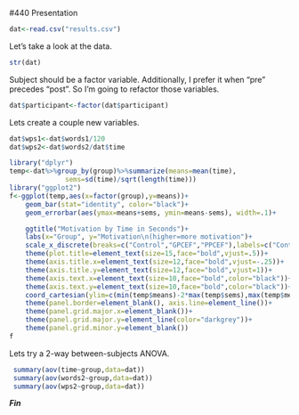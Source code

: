 #440 Presentation


```r
dat<-read.csv("results.csv")
```


Let's take a look at the data.
```r
str(dat)
```

Subject should be a factor variable. Additionally, I prefer
it when "pre" precedes "post". So I'm going to refactor those
variables.
```r
dat$participant<-factor(dat$participant)
```
Lets create a couple new variables.  
```r
dat$wps1<-dat$words1/120
dat$wps2<-dat$words2/dat$time
```


```r
library("dplyr")
temp<-dat%>%group_by(group)%>%summarize(means=mean(time),
              sems=sd(time)/sqrt(length(time)))
library("ggplot2")
f<-ggplot(temp,aes(x=factor(group),y=means))+
    geom_bar(stat="identity", color="black")+
    geom_errorbar(aes(ymax=means+sems, ymin=means-sems), width=.1)+

    ggtitle("Motivation by Time in Seconds")+
    labs(x="Group", y="Motivation\n(higher=more motivation")+
    scale_x_discrete(breaks=c("Control","GPCEF","PPCEF"),labels=c("Control","General","Personalized"))+
    theme(plot.title=element_text(size=15,face="bold",vjust=.5))+
    theme(axis.title.x=element_text(size=12,face="bold",vjust=-.25))+
    theme(axis.title.y=element_text(size=12,face="bold",vjust=1))+
    theme(axis.text.x=element_text(size=10,face="bold",color="black"))+
    theme(axis.text.y=element_text(size=10,face="bold",color="black"))+
    coord_cartesian(ylim=c(min(temp$means)-2*max(temp$sems),max(temp$means)+2*max(temp$sems)))+
    theme(panel.border=element_blank(), axis.line=element_line())+
    theme(panel.grid.major.x=element_blank())+
    theme(panel.grid.major.y=element_line(color="darkgrey"))+
    theme(panel.grid.minor.y=element_blank())
f
```

Lets try a 2-way between-subjects ANOVA.

```r
 summary(aov(time~group,data=dat))
 summary(aov(words2~group,data=dat)) 
 summary(aov(wps2~group,data=dat))
```


***Fin***